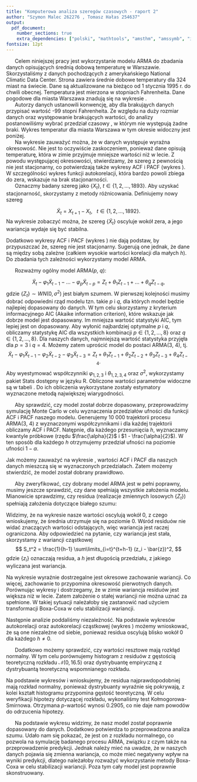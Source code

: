 ```yaml
---
title: "Komputerowa analiza szeregów czasowych - raport 2"
author: "Szymon Malec 262276 , Tomasz Hałas 254637"
output:
  pdf_document: 
    number_sections: true
    extra_dependencies: ["polski", "mathtools", "amsthm", "amssymb", "icomma", "upgreek", "xfrac", "scrextend", "float", "tabularx", "hyperref", "caption", "enumitem", "titlesec"]
fontsize: 12pt
---
```


\renewcommand{\figurename}{Wykres}
\renewcommand{\tablename}{Tablica}
\raggedbottom
\titlelabel{ \thetitle.\quad}







\section{Wstęp i opis danych}

|       Celem niniejszej pracy jest wykorzystanie modelu ARMA do zbadania danych opisujących średnią dobową temperaturę w Warszawie. Skorzystaliśmy z danych\footnote{https://academic.udayton.edu/kissock/http/Weather/default.htm} pochodzących z amerykańskiego National Climatic Data Center. Strona zawiera średnie dobowe temperatury dla 324 miast na świecie. Dane są aktualizowane na bieżąco od 1 stycznia 1995 r. do chwili obecnej. Temperatura jest mierzona w stopniach Fahrenheita. Dane pogodowe dla miasta Warszawa znadują się na wykresie \ref{fig:danePogodowe}.

\begin{figure}[H]
  \includegraphics{images/raw_data.png}
    \caption{Średnia dobowa temperatura w latch 1995-2020 w mieście Warszawa.}
  \centering
  \label{fig:danePogodowe}
\end{figure}

|       Autorzy danych ustanowili konwencję, aby dla brakująych danych przypisać wartość -99 stopni Fahrenheita. Ze względu na duży rozmiar danych oraz występowanie brakujących wartości, do analizy postanowiliśmy wybrać przedział czasowy \mbox{22.06.2002 -- 27.08.2007}, w którym nie występują żadne braki.  Wykres temperatur dla miasta Warszawa w tym okresie widoczny jest poniżej.

\begin{figure}[H]
  \includegraphics{images/range_data.png}
  \caption{Średnia dobowa temperatura w latch 2002-2007 w mieście Warszawa.}
  \centering
  \label{fig:daneZakres}
\end{figure}


\section{Przygotowanie danych}

|       Na wykresie \ref{fig:daneZakres} zauważyć można, że w danych występuje wyraźna okresowość. Nie jest to oczywiście zaskoczeniem, ponieważ dane opisują temperaturę, która w zimie przyjmuje mniejsze wartości niż w lecie. Z powodu występującej okresowości, stwierdzamy, że szereg z pewnością nie jest stacjonarny, co potwierdzają także wykresy ACF i PACF (wykres \ref{raw_acf}). W szczególności wykres funkcji autokorelacji, która bardzo powoli zbiega do zera, wskazuje na brak stacjonarności.

\begin{figure}[H]
		\centering
		\includegraphics[width=\columnwidth]{images/raw_acf.png}
		\caption{Wykresy funkcji autokorelacji (ACF) i autokorelacji cząstkowej (PACF) dla surowych danych w zależności od przesunięcia $h$.}
    \label{raw_acf}
\end{figure}

|       Oznaczmy badany szereg jako $\{X_t\}, \ t \in \{1, 2, \dots, 1893\}$. Aby uzyskać stacjonarność, skorzystamy z metody różnicowania. Definiujemy nowy szereg
$$
  \tilde{X}_t = X_{t+1} - X_t, \ \ \ t \in \{1, 2, \dots, 1892\}.
$$
Na wykresie \ref{diff_temp} zobaczyć można, że szereg $\{\tilde{X}_t\}$ oscyluje wokół zera, a jego wariancja wydaje się być stabilna.

\begin{figure}[H]
		\centering
		\includegraphics[width=\columnwidth]{images/diff_temp.png}
		\caption{Dane po zastosowaniu metody różnicowania.}
    \label{diff_temp}
\end{figure}

Dodatkowo wykresy ACF i PACF (wykres \ref{diff_acf}) nie dają podstaw, by przypuszczać że, szereg nie jest stacjonarny. Sugerują one jednak, że dane są między sobą zależne (całkiem wysokie wartości korelacji dla małych $h$). Do zbadania tych zależności wykorzystamy model ARMA.

\begin{figure}[H]
		\centering
		\includegraphics[width=\columnwidth]{images/diff_acf.png}
		\caption{Wykresy funkcji autokorelacji (ACF) i autokorelacji cząstkowej (PACF) dla danych po zastosowaniu metody różnicowania, w zależności od przesunięcia $h$.}
    \label{diff_acf}
\end{figure}






\section{Dopasowanie modelu ARMA}

|       Rozważmy ogólny model ARMA($p$, $q$):
$$
  \tilde{X}_t - \varphi_1 \tilde{X}_{t-1} - ... - \varphi_p \tilde{X}_{t-p} = Z_t + \theta_1 Z_{t-1} + ... + \theta_q Z_{t-q},
$$
gdzie $\{Z_t\} \sim WN(0, \sigma^2)$ jest białym szumem. W pierwszej kolejności musimy dobrać odpowiedni rząd modelu tzn. takie $p$ i $q$, dla których model będzie najlepiej dopasowany do danych. W tym celu skorzystamy z kryterium informacyjnego AIC (Akaike information criterion), które wskazuje jak dobrze model jest dopasowany. Im mniejsza wartość statystyki AIC, tym lepiej jest on dopasowany. Aby wyłonić najbardziej optymalne $p$ i $q$, obliczamy statystykę AIC dla wszystkich kombinacji $p \in \{1, 2, ..., 8\}$ oraz $q \in \{1, 2, ..., 8\}$. Dla naszych danych, najmniejszą wartość statystyka przyjęła dla $p = 3$ i $q = 4$. Możemy zatem uprościć model do postaci ARMA(3, 4), tj.
$$
  \tilde{X}_t - \varphi_1 \tilde{X}_{t-1} - \varphi_2 \tilde{X}_{t-2} - \varphi_3 \tilde{X}_{t-3} = Z_t + \theta_1 Z_{t-1} + \theta_2 Z_{t-2} + \theta_3 Z_{t-3} + \theta_4 Z_{t-4}.
$$
Aby wyestymować współczynniki $\varphi_{1, 2, 3}$ i $\theta_{1, 2, 3, 4}$ oraz $\sigma^2$, wykorzystamy pakiet Stats dostępny w języku R. Obliczone wartości parametrów widoczne są w tabeli \ref{tab:coefs}. Do ich obliczenia wykorzystane zostały estymatory wyznaczone metodą największej wiarygodności.

\begin{table}[H]
		\centering
		\begin{tabular}{ |c|c| } 
			\hline
			Współczynnik & Wartość \\\hline
			$\hat{\varphi}_1$ & 0.1037 \\\hline
			$\hat{\varphi}_2$ & 0.0498 \\\hline
			$\hat{\varphi}_3$ & 0.1979 \\\hline
			$\hat{\theta}_1$ \vphantom{$1^{1^{1^1}}$} & -0.0583 \\\hline
			$\hat{\theta}_2$ \vphantom{$1^{1^{1^1}}$} & -0.2693 \\\hline
			$\hat{\theta}_3$ \vphantom{$1^{1^{1^1}}$} & -0.3274 \\\hline
			$\hat{\theta}_4$ \vphantom{$1^{1^{1^1}}$} & -0.0691 \\\hline
			$\hat{\sigma}^2$ \vphantom{$1^{1^{1^1}}$} & 16.5 \\\hline
		\end{tabular}
		\caption{Wartości współczynników badanego modelu ARMA(3, 4) wyznaczone za pomocą estymatorów największej wiarygodności.}
    \label{tab:coefs}
\end{table}

|       Aby sprawdzić, czy model został dobrze dopasowany, przeprowadzimy symulację Monte Carlo w celu wyznaczenia przedziałów ufności dla funkcji ACF i PACF naszego modelu. Generujemy 10 000 trajektorii procesu ARMA(3, 4) z wyznaczonymi współczynnikami i dla każdej trajektorii obliczamy ACF i PACF. Natępnie, dla każdego przesunięcia $h$, wyznaczamy kwantyle próbkowe (rzędu $\frac{\alpha}{2}$ i $1 - \frac{\alpha}{2}$). W ten sposób dla każdego $h$ otrzymujemy przedział ufności na poziomie ufności $1 - \alpha$.

\begin{figure}[H]
		\centering
		\includegraphics[width=\columnwidth]{images/conf_intervals.png}
		\caption{Wykresy ACF i PACF dla szeregu $\tilde{X}_t$ wraz z przedziałami ufności na poziomie ufności $1 - \alpha = 0.95$.}
    \label{fig:conf_intervals}
\end{figure}

Jak możemy zauważyć na wykresie \ref{fig:conf_intervals}, wartości ACF i PACF dla naszych danych mieszczą się w wyznaczonych przedziałach. Zatem możemy stwierdzić, że model został dobrany prawidłowo.






\section{Analiza szumu}

|       Aby zweryfikować, czy dobrany model ARMA jest w pełni poprawny, musimy jeszcze sprawdzić, czy dane spełniają wszystkie założenia modelu. Mianowicie sprawdzimy, czy residua (realizacje zmiennych losowych $\{Z_t\}$) spełniają założenia dotyczące białego szumu:

\begin{itemize}
  \item stała średnia równa 0,
  \item stała i ograniczona wariancja,
  \item niezależność.
\end{itemize}

\begin{figure}[H]
		\centering
		\includegraphics[width=\columnwidth]{images/res_data.png}
		\caption{Wykres wartości resztowych (residuów).}
    \label{rest_data}
\end{figure}

Widzimy, że na wykresie \ref{rest_data} nasze wartości oscylują wokół 0, z czego wnioskujemy, że średnia utrzymuje się na poziomie 0. Wśród residuów nie widać znaczących wartości odstających, więc wariancja jest raczej ograniczona. Aby odpowiedzieć na pytanie, czy wariancja jest stała, skorzystamy z wariancji cząstkowej
$$
  S_t^2 = \frac{1}{h-1} \sum\limits_{i=t}^{t+h-1} (z_i - \bar{z})^2,
$$
gdzie $\{z_i\}$ oznaczają residua, a $h$ jest długością przedziału, z jakiego wyliczana jest wariancja.

\begin{figure}[H]
		\centering
		\includegraphics[width=\columnwidth]{images/var_res_data.png}
		\caption{Wykres wariancji cząstkowej dla $h=200$.}
    \label{var_rest_data}
\end{figure}

Na wykresie \ref{var_rest_data} wyraźnie dostrzegalne jest okresowe zachowanie wariancji. Co więcej, zachowanie to przypomina okresowość pierwotnych danych. Porównując wykresy \ref{fig:daneZakres} i \ref{var_rest_data} dostrzegamy, że w zimie wariancja residuów jest większa niż w lecie. Zatem założenie o stałej wariancji nie można uznać za spełnione. W takiej sytuacji należałoby się zastanowić nad użyciem transformacji Boxa-Coxa w celu stabilizacji wariancji.

\begin{figure}[H]
		\centering
		\includegraphics[width=\columnwidth]{images/acf_res.png}
		\caption{Wykresy ACF i PACF dla wartości resztowych.}
    \label{acf_rest_data}
\end{figure}

Następnie analizie poddaliśmy niezależność. Na podstawie wykresów autokorelacji oraz autokorelacji cząstkowej (wykres \ref{acf_rest_data}) możemy wnioskować, że są one niezależne od siebie, ponieważ residua oscylują blisko wokół 0 dla każdego $h \neq 0$.

|       Dodatkowo możemy sprawdzić, czy wartości resztowe mają rozkłąd normalny. W tym celu porównujemy histogram z residuów z gęstością teoretyczną rozkładu $\mathcal{N}(0, 16.5)$ oraz dystrybuantę empiryczną z dystrybuantą teoretyczną wspomnianego rozkładu.

\begin{figure}[H]
		\centering
		\includegraphics[width=\columnwidth]{images/des_res.png}
		\caption{Porównanie histogramu z wartości resztowych z gęstością teoretyczną rozkładu $\mathcal{N}(0, 16.5)$.}
    \label{den_data}
\end{figure}

\begin{figure}[H]
		\centering
		\includegraphics[width=\columnwidth]{images/dys_res.png}
		\caption{Porównanie dystybuanty empirycznej z wartości resztowych i dystrybuanty teoretycznej rozkładu $\mathcal{N}(0, 16.5)$.}
    \label{dys_data}
\end{figure}

Na podstawie wykresów \ref{den_data} i \ref{dys_data} wnioskujemy, że residua najprawdopodobniej mają rozkład normalny, ponieważ dystrybuanty wyraźnie się pokrywają, z kolei kształt histogramu przypomina gęstość teoretyczną. W celu weryfikacji hipotezy dotyczącej rozkładu, wykonaliśmy test Kołmogorowa-Smirnowa. Otrzymana $p$-wartość wynosi 0.2905, co nie daje nam powodów do odrzucenia hipotezy.

\section{Podsumowanie}
  
|       Na podstawie wykresu \ref{fig:conf_intervals} widzimy, że nasz model został poprawnie dopasowany do danych. Dodatkowo potwierdza to przeprowadzona analiza szumu. Udało nam się pokazać, że jest on z rozkładu normalnego, co pozwola na symulację badanego procesu ARMA, związku z czym także na przeprowadzenie predykcji. Jednak należy mieć na uwadze, że w naszych danych pojawia się zmienna wariancja, co może mieć negatywny wpływ na wyniki predykcji, dlatego należałoby rozważyć wykorzystanie metody Boxa-Coxa w celu stabilizacji wariancji.  Poza tym cały model jest poprawnie skonstruowany. 
